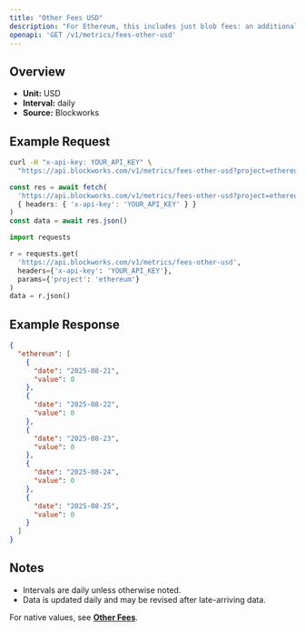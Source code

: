 ```yaml
---
title: "Other Fees USD"
description: "For Ethereum, this includes just blob fees: an additional fee for transactions that post data to \"blobs,\" which are specialized data availability solutions for L2 blockchains."
openapi: 'GET /v1/metrics/fees-other-usd'
---
```


## Overview

- **Unit:** USD
- **Interval:** daily
- **Source:** Blockworks

## Example Request

<CodeGroup>

```bash cURL
curl -H "x-api-key: YOUR_API_KEY" \
  "https://api.blockworks.com/v1/metrics/fees-other-usd?project=ethereum"
```

```typescript TypeScript
const res = await fetch(
  'https://api.blockworks.com/v1/metrics/fees-other-usd?project=ethereum',
  { headers: { 'x-api-key': 'YOUR_API_KEY' } }
)
const data = await res.json()
```

```python Python
import requests

r = requests.get(
  'https://api.blockworks.com/v1/metrics/fees-other-usd',
  headers={'x-api-key': 'YOUR_API_KEY'},
  params={'project': 'ethereum'}
)
data = r.json()
```

</CodeGroup>

## Example Response

```json
{
  "ethereum": [
    {
      "date": "2025-08-21",
      "value": 0
    },
    {
      "date": "2025-08-22",
      "value": 0
    },
    {
      "date": "2025-08-23",
      "value": 0
    },
    {
      "date": "2025-08-24",
      "value": 0
    },
    {
      "date": "2025-08-25",
      "value": 0
    }
  ]
}
```

## Notes
- Intervals are daily unless otherwise noted.
- Data is updated daily and may be revised after late-arriving data.


<Note>For native values, see **[Other Fees](./fees-other)**.</Note>